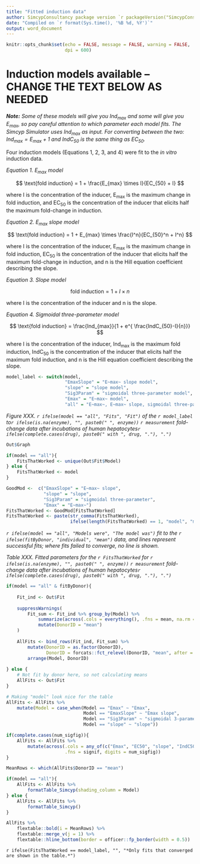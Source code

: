 ```yaml
---
title: "Fitted induction data"
author: SimcypConsultancy package version `r packageVersion("SimcypConsultancy")`
date: "Compiled on `r format(Sys.time(), '%B %d, %Y')`"
output: word_document
---
```


```r

knitr::opts_chunk$set(echo = FALSE, message = FALSE, warning = FALSE, 
                      dpi = 600)

```


# Induction models available -- CHANGE THE TEXT BELOW AS NEEDED

***Note:*** *Some of these models will give you Ind~max~ and some will give you E~max~, so pay careful attention to which parameter each model fits. The Simcyp Simulator uses Ind~max~ as input. For converting between the two: $Ind_{max} = E_{max} + 1$ and IndC~50~ is the same thing as EC~50~.*

Four induction models (Equations 1, 2, 3, and 4) were fit to the *in vitro* induction data. 

*Equation 1. E~max~ model* 

$$ \text{fold induction} = 1 + \frac{E_{max} \times I}{EC_{50} + I} $$ 

where I is the concentration of the inducer, E~max~ is the maximum change in fold induction, and EC~50~ is the concentration of the inducer that elicits half the maximum fold-change in induction. 

*Equation 2. E~max~ slope model* 

$$ \text{fold induction} = 1 + E_{max} \times \frac{I^n}{EC_{50}^n + I^n} $$

where I is the concentration of the inducer, E~max~ is the maximum change in fold induction, EC~50~ is the concentration of the inducer that elicits half the maximum fold-change in induction, and n is the Hill equation coefficient describing the slope. 

*Equation 3. Slope model* 

$$ \text{fold induction} = 1 + I \times n $$

where I is the concentration of the inducer and n is the slope. 

*Equation 4. Sigmoidal three-parameter model* 

$$ \text{fold induction} = \frac{Ind_{max}}{1 + e^{ \frac{IndC_{50}-I}{n}}} $$

where I is the concentration of the inducer, Ind~max~ is the maximum fold induction, IndC~50~ is the concentration of the inducer that elicits half the maximum fold induction, and n is the Hill equation coefficient describing the slope. 



```r

model_label <- switch(model, 
                      "EmaxSlope" = "E~max~ slope model", 
                      "slope" = "slope model", 
                      "Sig3Param" = "sigmoidal three-parameter model", 
                      "Emax" = "E~max~ model", 
                      "all" = "E~max~, E~max~ slope, sigmoidal three-parameter, and slope models")


```


*Figure XXX. `r ifelse(model == "all", "Fits", "Fit")` of the `r model_label` to`r ifelse(is.na(enzyme), "", paste0(" ", enzyme))` `r measurement` fold-change data after incubations of human hepatocytes`r ifelse(complete.cases(drug), paste0(" with ", drug, "."), ".")`*

```r

Out$Graph

if(model == "all"){
    FitsThatWorked <- unique(Out$Fit$Model)    
} else {
    FitsThatWorked <- model
}

GoodMod <-  c("EmaxSlope" = "E~max~ slope", 
              "slope" = "slope", 
              "Sig3Param" = "sigmoidal three-parameter", 
              "Emax" = "E~max~")
FitsThatWorked <- GoodMod[FitsThatWorked]
FitsThatWorked <- paste(str_comma(FitsThatWorked), 
                        ifelse(length(FitsThatWorked) == 1, "model", "models"))

```


*`r ifelse(model == "all", "Models were", "The model was")` fit to the `r ifelse(fitByDonor, "individual", "mean")` data, and lines represent successful fits; where fits failed to converge, no line is shown.*

*Table XXX. Fitted parameters for the `r FitsThatWorked` for `r ifelse(is.na(enzyme), "", paste0(" ", enzyme))` `r measurement` fold-change data after incubations of human hepatocytes`r ifelse(complete.cases(drug), paste0(" with ", drug, "."), ".")`*

```r

if(model == "all" & fitByDonor){
    
    Fit_ind <- Out$Fit
    
    suppressWarnings(
        Fit_sum <- Fit_ind %>% group_by(Model) %>% 
            summarize(across(.cols = everything(), .fns = mean, na.rm = T)) %>% 
            mutate(DonorID = "mean")
    )
    
    AllFits <- bind_rows(Fit_ind, Fit_sum) %>% 
        mutate(DonorID = as.factor(DonorID),
               DonorID = forcats::fct_relevel(DonorID, "mean", after = Inf)) %>% 
        arrange(Model, DonorID)
    
} else {
    # Not fit by donor here, so not calculating means
    AllFits <- Out$Fit
}

# Making "model" look nice for the table
AllFits <- AllFits %>% 
    mutate(Model = case_when(Model == "Emax" ~ "Emax", 
                             Model == "EmaxSlope" ~ "Emax slope", 
                             Model == "Sig3Param" ~ "sigmoidal 3-parameter", 
                             Model == "slope" ~ "slope"))

if(complete.cases(num_sigfig)){
    AllFits <- AllFits %>% 
        mutate(across(.cols = any_of(c("Emax", "EC50", "slope", "IndC50", "Indmax")), 
                      .fns = signif, digits = num_sigfig))
}

MeanRows <- which(AllFits$DonorID == "mean")

if(model == "all"){
    AllFits <- AllFits %>% 
        formatTable_Simcyp(shading_column = Model) 
} else {
    AllFits <- AllFits %>% 
        formatTable_Simcyp() 
}

AllFits %>% 
    flextable::bold(i = MeanRows) %>% 
    flextable::merge_v(j = 1) %>% 
    flextable::hline_bottom(border = officer::fp_border(width = 0.5))

```

`r ifelse(FitsThatWorked == model_label, "", "*Only fits that converged are shown in the table.*")`

